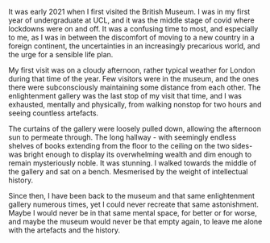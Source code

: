 It was early 2021 when I first visited the British Museum. I was in my first year of undergraduate at UCL, and it was the middle stage of covid where lockdowns were on and off. It was a confusing time to most, and especially to me, as I was in between the discomfort of moving to a new country in a foreign continent, the uncertainties in an increasingly precarious world, and the urge for a sensible life plan. 

My first visit was on a cloudy afternoon, rather typical weather for London during that time of the year. Few visitors were in the museum, and the ones there were subconsciously maintaining some distance from each other. The enlightenment gallery was the last stop of my visit that time, and I was exhausted, mentally and physically, from walking nonstop for two hours and seeing countless artefacts. 

The curtains of the gallery were loosely pulled down, allowing the afternoon sun to permeate through. The long hallway - with seemingly endless shelves of books extending from the floor to the ceiling on the two sides- was bright enough to display its overwhelming wealth and dim enough to remain mysteriously noble. It was stunning. I walked towards the middle of the gallery and sat on a bench. Mesmerised by the weight of intellectual history. 

Since then, I have been back to the museum and that same enlightenment gallery numerous times, yet I could never recreate that same astonishment. Maybe I would never be in that same mental space, for better or for worse, and maybe the museum would never be that empty again, to leave me alone with the artefacts and the history. 